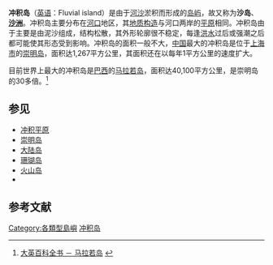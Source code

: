 '''冲积岛'''（[[英语|英语]]：Fluvial island）是由于[[沙|河沙]]淤积而形成的[[島嶼|岛屿]]，故又称为'''沙岛'''、'''[[沙洲|沙洲]]'''。冲积岛主要分布在[[河口|河口]]地区，其[[地质构造|地质构造]]与河口两岸的[[平原|平原]]相同。冲积岛由于主要是由泥沙组成，结构松散，其外形轮廓很不稳定，每逢[[洪水|洪水]]过后或强潮之后都可能使其形态受到影响。冲积岛的面积一般不大，[[中华人民共和国|中国]]最大的冲积岛是位于[[上海市|上海市]]的[[崇明岛|崇明岛]]，面积达1,267平方公里，其面积还在以每年1平方公里的速度扩大。

目前世界上最大的冲积岛是[[巴西|巴西]]的[[馬拉若島|马拉若岛]]，面积达40,100平方公里，是崇明岛的30多倍。<ref>[https://www.britannica.com/place/Marajo-Island 大英百科全书 － 马拉若岛] {{Wayback|url=https://www.britannica.com/place/Marajo-Island |date=20211216051211 }} {{en}}</ref>

== 参见 ==
{{portal|岛屿}}
*[[冲积平原|冲积平原]]
*[[崇明岛|崇明岛]]
*[[大陆岛|大陆岛]]
*[[珊瑚岛|珊瑚岛]]
*[[火山岛|火山岛]]
*{{Link-en|低岛|Low island}}

== 参考文献 ==
{{reflist}}

[[Category:各類型島嶼|Category:各類型島嶼]]
[[Category:冲积岛|]]